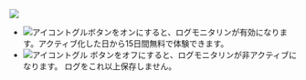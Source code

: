 ![](/img/log-start.png)

-   ![アイコン](/img/ic-toggle-on.svg)トグルボタンをオンにすると、ログモニタリンが有効になります。アクティブ化した日から15日間無料で体験できます。
-   ![アイコン](/img/ic-toggle-off.svg)トグル ボタンをオフにすると、ログモニタリンが非アクティブになります。 ログをこれ以上保存しません。
